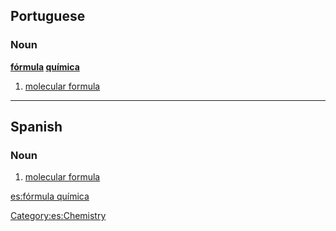 ==Portuguese==

===Noun===
'''[[fórmula]] [[química]]'''

# [[molecular formula]]

----

==Spanish==

===Noun===
{{es-noun-f|pl=fórmulas químicas}}

# [[molecular formula]]

[[Category:es:Chemistry]]

[[es:fórmula química]]